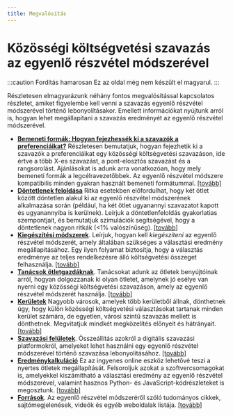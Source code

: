 ```yaml
---
title: Megvalósítás
---
```


# Közösségi költségvetési szavazás az egyenlő részvétel módszerével

:::caution Fordítás hamarosan
Ez az oldal még nem készült el magyarul.
:::

Részletesen elmagyarázunk néhány fontos megvalósítással kapcsolatos részletet, amiket figyelembe kell venni a szavazás egyenlő részvétel módszerével történő lebonyolításakor. Emellett információkat nyújtunk arról is, hogyan lehet megállapítani a szavazás eredményét az egyenlő részvétel módszerével.

* [**Bemeneti formák: Hogyan fejezhessék ki a szavazók a preferenciáikat?**](/implementation/input-formats) Részletesen bemutatjuk, hogyan fejezhetik ki a szavazók a preferenciáikat egy közösségi költségvetési szavazáson, ide értve a több X-es szavazást, a pont-elosztós szavazást és a rangsorolást. Ajánlásokat is adunk arra vonatkozóan, hogy mely bemeneti formák a legcélravezetőbbek. Az egyenlő részvétel módszere kompatibilis minden gyakran használt bemeneti formátummal. [[tovább]](/implementation/input-formats)
* [**Döntetlenek feloldása**](/implementation/tie-breaking) Ritka esetekben előfordulhat, hogy két ötlet között döntetlen alakul ki az egyenlő részvétel módszerének alkalmazása során (például, ha két ötlet ugyanannyi szavazatot kapott és ugyanannyiba is kerülnek). Leírjuk a döntetlenfeloldás gyakorlatias szempontjait, és bemutatjuk szimulációk segítségével, hogy a döntetlenek nagyon ritkák (&lt;1% valószínűség). [[tovább]](/implementation/tie-breaking)
* [**Kiegészítési módszerek**](/implementation/completion). Leírjuk, hogyan kell *kiegészíteni* az egyenlő részvétel módszerét, amely általában szükséges a választási eredmény megállapításához. Egy ilyen folyamat biztosítja, hogy a választás eredménye az teljes rendelkezésre álló költségvetési összeget felhasználja. [[tovább]](/implementation/completion)
* [**Tanácsok ötletgazdáknak**](/implementation/advice-project-proposers). Tanácsokat adunk az ötletek benyújtóinak arról, hogyan dolgozzanak ki olyan ötletet, amelynek jó esélye van nyerni egy közösségi költségvetési szavazáson, amely az egyenlő részvétel módszerét használja. [[tovább]](/implementation/advice-project-proposers)
* [**Kerületek**](/implementation/city-districts) Nagyobb városok, amelyek több kerületből állnak, dönthetnek úgy, hogy külön közösségi költségvetési választásokat tartanak minden kerület számára, de egyetlen, városi szintű szavazás mellett is dönthetnek. Megvitatjuk mindkét megközelítés előnyeit és hátrányait. [[tovább]](/implementation/city-districts)
* [**Szavazási felületek**](/implementation/voting-platforms). Összeállítás azokról a digitális szavazási platformokról, amelyeket lehet használni egy egyenlő részvétel módszerével történő szavazása lebonyolításához. [[tovább]](/implementation/voting-platforms)
* [**Eredménykalkuláció**](/implementation/computation) Ez az ingyenes online eszköz lehetővé teszi a nyertes ötletek megállapítását. Felsoroljuk azokat a szoftvercsomagokat is, amelyekkel kiszámítható a választási eredmény az egyenlő részvétel módszerével, valamint hasznos Python- és JavaScript-kódrészleteket is megosztunk. [[tovább]](/implementation/computation)
* [**Források**](/implementation/resources). Az egyenlő részvétel módszeréről szóló tudományos cikkek, sajtómegjelenések, videók és egyéb weboldalak listája. [[tovább]](/implementation/resources)
